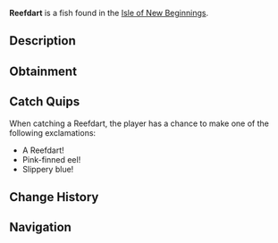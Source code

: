 {{FishInfobox
|image          = Reefdart.png
|rarity         = Common
|sea            = Second Sea
|location       = [[Isle of New Beginnings]]
|sublocation    = Coral Reef
|sources        = Fishing Rod
|radar_location = 
|prog_speed     = +10
|xp             = 25
|weather        = Clear
|time           = Night
|season         = Spring
|bait           = Shrimp
|base_weight    = 18
|base_value     = 52
|weight_range   = 9
|base_chance    = 110
|base_resil     = 79
}}
'''Reefdart''' is a {{Rarity|Common}} fish found in the [[Isle of New Beginnings]].

== Description ==
{{Description|A slender blue eel with pink fins and eyes, weaving through coral shadows.|Bestiary Entry}}

== Obtainment ==
{{Description|It slinks along the reef when the tide rests.|Bestiary Hint}}
{{Fish Availability|
Isle of New Beginnings
|top_rods      = 
Free Spirit Rod\397373.14\294981.26;
Azure Of Lagoon\351707.73\297638.01;
Resourceful Rod\350326.29\357439.38;
Firefly Rod\341620.09\340415.75;
Blazebringer Rod\340827.77\276520.56;
Lucky Rod\266959.36\273470.94;
Brick Built Rod\291078.01\301875.66;
Long Rod\258840.81\255693.7;
Rapid Rod\260816.75\260816.75;
Verdant Shear Rod\336513.31\273634.45;
Trident Rod\326005.94\282759.09;
No-Life Rod\280042.85\237249.43;
Ethereal Prism Rod\272040.75\230419.88;
Seraphic Rod\269702.71\233924.87;
Depthseeker Rod\259984.72\233078.23;
Rod Of The Exalted One\259663.89\226163.44;
Challenger's Rod\259151.88\218168.82;
Rod Of The Forgotten Fang\258893.16\221846.26;
Avalanche Rod\258384.08\232244.12;
Volcanic Rod\255641.08\220869.1;
Zeus Rod\254748.24\220097.7;
Rod Of The Depths\253972.97\210678.24;
Steady Rod\236795.33\207813.75
|recommended   = Free Spirit Rod
}}

== Catch Quips ==
When catching a Reefdart, the player has a chance to make one of the following exclamations:
* A Reefdart!
* Pink-finned eel!
* Slippery blue!

== Change History ==
{{Change History|{{subst:Current Version}}}}

== Navigation ==
{{Fish Navbox|Isle of New Beginnings}}